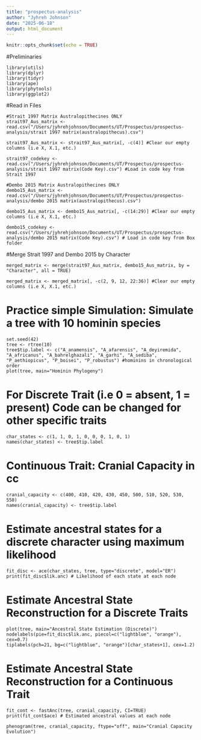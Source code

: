 ```yaml
---
title: "prospectus-analysis"
author: "Jyhreh Johnson"
date: "2025-06-18"
output: html_document
---
```


```r
knitr::opts_chunk$set(echo = TRUE)
```

#Preliminaries
```Load
library(utils)
library(dplyr)
library(tidyr)
library(ape)
library(phytools)
library(ggplot2)
```

#Read in Files
```Read
#Strait 1997 Matrix Australopithecines ONLY
strait97_Aus_matrix <-read.csv("/Users/jyhrehjohnson/Documents/UT/Prospectus/prospectus-analysis/strait 1997 matrix(australopithecus).csv")

strait97_Aus_matrix <- strait97_Aus_matrix[, -c(4)] #Clear our empty columns (i.e X, X.1, etc.)

strait97_codekey <-read.csv("/Users/jyhrehjohnson/Documents/UT/Prospectus/prospectus-analysis/strait 1997 matrix(Code Key).csv") #Load in code key from Strait 1997 
```

```Read
#Dembo 2015 Matrix Australopithecines ONLY
dembo15_Aus_matrix <- read.csv("/Users/jyhrehjohnson/Documents/UT/Prospectus/prospectus-analysis/dembo 2015 matrix(australopithecus).csv")

dembo15_Aus_matrix <- dembo15_Aus_matrix[, -c(14:29)] #Clear our empty columns (i.e X, X.1, etc.)

dembo15_codekey <- read.csv("/Users/jyhrehjohnson/Documents/UT/Prospectus/prospectus-analysis/dembo 2015 matrix(Code Key).csv") # Load in code key from Box folder
```

#Merge Strait 1997 and Dembo 2015 by Character
```Merge
merged_matrix <- merge(strait97_Aus_matrix, dembo15_Aus_matrix, by = "Character", all = TRUE)

merged_matrix <- merged_matrix[, -c(2, 9, 12, 22:36)] #Clear our empty columns (i.e X, X.1, etc.)
```

# Practice simple Simulation: Simulate a tree with 10 hominin species 
```Simulation
set.seed(42)
tree <- rtree(10)
tree$tip.label <- c("A_anamensis", "A_afarensis", "A_deyiremida", "A_africanus", "A_bahrelghazali", "A_garhi", "A_sediba", "P_aethiopicus", "P_boisei", "P_robustus") #hominins in chronological order
plot(tree, main="Hominin Phylogeny")
```

# For Discrete Trait (i.e 0 = absent, 1 = present) Code can be changed for other specific traits 
```Character
char_states <- c(1, 1, 0, 1, 0, 0, 0, 1, 0, 1)
names(char_states) <- tree$tip.label
```

# Continuous Trait: Cranial Capacity in cc
```Code
cranial_capacity <- c(400, 410, 420, 430, 450, 500, 510, 520, 530, 550)
names(cranial_capacity) <- tree$tip.label
```

# Estimate ancestral states for a discrete character using maximum likelihood
```Discrete
fit_disc <- ace(char_states, tree, type="discrete", model="ER")
print(fit_disc$lik.anc) # Likelihood of each state at each node
```

# Estimate Ancestral State Reconstruction for a Discrete Traits
```Disctrete
plot(tree, main="Ancestral State Estimation (Discrete)")
nodelabels(pie=fit_disc$lik.anc, piecol=c("lightblue", "orange"), cex=0.7)
tiplabels(pch=21, bg=c("lightblue", "orange")[char_states+1], cex=1.2)
```

# Estimate Ancestral State Reconstruction for a Continuous Trait
```Continuous
fit_cont <- fastAnc(tree, cranial_capacity, CI=TRUE)
print(fit_cont$ace) # Estimated ancestral values at each node
```

``` Phylogeny
phenogram(tree, cranial_capacity, ftype="off", main="Cranial Capacity Evolution")
```

```Read

```

